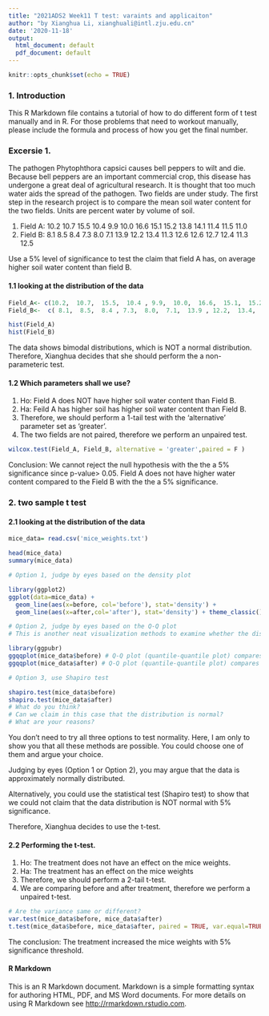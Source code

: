 ```yaml
---
title: "2021ADS2 Week11 T test: varaints and applicaiton"
author: "by Xianghua Li, xianghuali@intl.zju.edu.cn"
date: '2020-11-18'
output:
  html_document: default
  pdf_document: default
---
```


```r
knitr::opts_chunk$set(echo = TRUE)
```

### 1. Introduction
This R Markdown file contains a tutorial of how to do different form of t test manually and in R. For those problems that need to workout manually, please include the formula and process of how you get the final number.

### Excersie 1. 
The pathogen Phytophthora capsici causes bell peppers to wilt and die. Because bell peppers are an important commercial crop, this disease has undergone a great deal of agricultural research. It is thought that too much water aids the spread of the pathogen. Two fields are under study. The first step in the research project is to compare the mean soil water content for the two fields. Units are percent water by volume of soil.

1)   Field A:   10.2  10.7  15.5  10.4  9.9  10.0  16.6  15.1  15.2  13.8  14.1  11.4  11.5  11.0
2)   Field B:   8.1  8.5  8.4  7.3  8.0  7.1  13.9  12.2  13.4  11.3  12.6  12.6  12.7  12.4  11.3  12.5

Use a 5% level of significance to test the claim that field A has, on average higher soil water content than field B.

#### 1.1 looking at the distribution of the data
```r
Field_A<- c(10.2,  10.7,  15.5,  10.4 , 9.9,  10.0,  16.6,  15.1,  15.2,  13.8,  14.1 , 11.4 , 11.5 , 11.0)
Field_B<-  c( 8.1,  8.5,  8.4 , 7.3,  8.0,  7.1,  13.9 , 12.2,  13.4,  11.3,  12.6 , 12.6,  12.7 , 12.4 , 11.3,  12.5)

hist(Field_A)
hist(Field_B) 


```

The data shows bimodal distributions, which is NOT a normal distribution. 
Therefore, Xianghua decides that she should perform the a non-parameteric test. 

#### 1.2 Which parameters shall we use? 
1)  Ho: Field A does NOT have higher soil water content than Field B. 
2)  Ha: Feild A has higher soil has higher soil water content than Field B. 
3)  Therefore, we should perform a 1-tail test with the 'alternative' parameter set as 'greater'.
4)  The two fields are not paired, therefore we perform an unpaired test. 

```r
wilcox.test(Field_A, Field_B, alternative = 'greater',paired = F ) 
```

Conclusion: We cannot reject the null hypothesis with the the a 5% significance since p-value> 0.05. Field A does not have higher water content compared to the Field B with the the a 5% significance.   

### 2. two sample t test
#### 2.1 looking at the distribution of the data
```r

mice_data= read.csv('mice_weights.txt')

head(mice_data)
summary(mice_data)

# Option 1, judge by eyes based on the density plot 

library(ggplot2)
ggplot(data=mice_data) + 
  geom_line(aes(x=before, col='before'), stat='density') + 
  geom_line(aes(x=after,col='after'), stat='density') + theme_classic()

# Option 2, judge by eyes based on the Q-Q plot 
# This is another neat visualization methods to examine whether the distribution is different from the normal distribution. 

library(ggpubr) 
ggqqplot(mice_data$before) # Q-Q plot (quantile-quantile plot) compares your distriubtion with the theoretical normal distribution. 
ggqqplot(mice_data$after) # Q-Q plot (quantile-quantile plot) compares your distriubtion with the theoretical normal distribution. 

# Option 3, use Shapiro test

shapiro.test(mice_data$before)
shapiro.test(mice_data$after) 
# What do you think? 
# Can we claim in this case that the distribution is normal? 
# What are your reasons? 

```
You don't need to try all three options to test normality. Here, I am only to show you that all these methods are possible. You could choose one of them and argue your choice. 

Judging by eyes (Option 1 or Option 2), you may argue that the data is approximately normally distributed. 

Alternatively, you could use the statistical test (Shapiro test) to show that we could not claim that the data distribution is NOT normal with 5% significance. 

Therefore, Xianghua decides to use the t-test. 

#### 2.2 Performing the t-test. 
1) Ho: The treatment does not have an effect on the mice weights. 
2) Ha: The treatment has an effect on the mice weights
3)  Therefore, we should perform a 2-tail t-test.  
4)  We are comparing before and after treatment, therefore we perform a unpaired t-test. 

```r
# Are the variance same or different? 
var.test(mice_data$before, mice_data$after) 
t.test(mice_data$before, mice_data$after, paired = TRUE, var.equal=TRUE)

```

The conclusion: The treatment increased the mice weights with 5% significance threshold. 



#### R Markdown
This is an R Markdown document. Markdown is a simple formatting syntax for authoring HTML, PDF, and MS Word documents. For more details on using R Markdown see <http://rmarkdown.rstudio.com>.